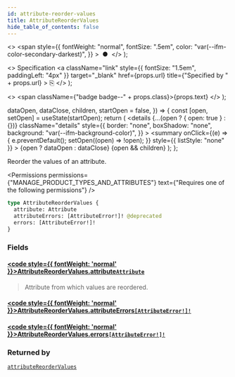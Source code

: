 ```yaml
---
id: attribute-reorder-values
title: AttributeReorderValues
hide_table_of_contents: false
---
```


  <>
    <span
      style={{
        fontWeight: "normal",
        fontSize: ".5em",
        color: "var(--ifm-color-secondary-darkest)",
      }}
    >
      &nbsp;●&nbsp;
    </span>
  </>
);

  <>
    Specification
    <a
      className="link"
      style={{ fontSize: "1.5em", paddingLeft: "4px" }}
      target="\_blank"
      href={props.url}
      title={"Specified by " + props.url}
    >
      ⎘
    </a>
  </>
);

  <>
    <span className={"badge badge--" + props.class}>{props.text}</span>
  </>
);


  dataOpen,
  dataClose,
  children,
  startOpen = false,
}) => {
  const [open, setOpen] = useState(startOpen);
  return (
    <details
      {...(open ? { open: true } : {})}
      className="details"
      style={{
        border: "none",
        boxShadow: "none",
        background: "var(--ifm-background-color)",
      }}
    >
      <summary
        onClick={(e) => {
          e.preventDefault();
          setOpen((open) => !open);
        }}
        style={{ listStyle: "none" }}
      >
        {open ? dataOpen : dataClose}
      </summary>
      {open && children}
    </details>
  );
};

Reorder the values of an attribute.

<Permissions
  permissions={"MANAGE_PRODUCT_TYPES_AND_ATTRIBUTES"}
  text={"Requires one of the following permissions"}
/>

```graphql
type AttributeReorderValues {
  attribute: Attribute
  attributeErrors: [AttributeError!]! @deprecated
  errors: [AttributeError!]!
}
```

### Fields

#### [<code style={{ fontWeight: 'normal' }}>AttributeReorderValues.<b>attribute</b></code>](#)<Bullet />[`Attribute`](../../../api-reference/attributes/objects/attribute) <Badge class="secondary" text="object"/>

> Attribute from which values are reordered.

#### [<code style={{ fontWeight: 'normal' }}>AttributeReorderValues.<b>attributeErrors</b></code>](#)<Bullet />[`[AttributeError!]!`](../../../api-reference/attributes/objects/attribute-error) <Badge class="secondary" text="deprecated"/> <Badge class="secondary" text="non-null"/> <Badge class="secondary" text="object"/>

> <Badge
>   class="warning"
>   text="DEPRECATED: This field will be removed in Saleor 4.0. Use `errors` field instead."
> />

#### [<code style={{ fontWeight: 'normal' }}>AttributeReorderValues.<b>errors</b></code>](#)<Bullet />[`[AttributeError!]!`](../../../api-reference/attributes/objects/attribute-error) <Badge class="secondary" text="non-null"/> <Badge class="secondary" text="object"/>

>

### Returned by

[`attributeReorderValues`](../../../api-reference/attributes/mutations/attribute-reorder-values) <Badge class="secondary" text="mutation"/>

